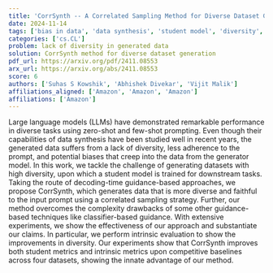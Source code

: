 ```yaml
---
title: 'CorrSynth -- A Correlated Sampling Method for Diverse Dataset Generation from LLMs'
date: 2024-11-14
tags: ['bias in data', 'data synthesis', 'student model', 'diversity', 'large language models', 'correlated sampling', 'prompt adherence', 'dataset generation', 'decoding-time guidance', 'intrinsic evaluation']
categories: ['cs.CL']
problem: lack of diversity in generated data
solution: CorrSynth method for diverse dataset generation
pdf_url: https://arxiv.org/pdf/2411.08553
arx_url: https://arxiv.org/abs/2411.08553
score: 6
authors: ['Suhas S Kowshik', 'Abhishek Divekar', 'Vijit Malik']
affiliations_aligned: ['Amazon', 'Amazon', 'Amazon']
affiliations: ['Amazon']
---
```



Large language models (LLMs) have demonstrated remarkable performance in diverse tasks using zero-shot and few-shot prompting. Even though their capabilities of data synthesis have been studied well in recent years, the generated data suffers from a lack of diversity, less adherence to the prompt, and potential biases that creep into the data from the generator model. In this work, we tackle the challenge of generating datasets with high diversity, upon which a student model is trained for downstream tasks. Taking the route of decoding-time guidance-based approaches, we propose CorrSynth, which generates data that is more diverse and faithful to the input prompt using a correlated sampling strategy. Further, our method overcomes the complexity drawbacks of some other guidance-based techniques like classifier-based guidance. With extensive experiments, we show the effectiveness of our approach and substantiate our claims. In particular, we perform intrinsic evaluation to show the improvements in diversity. Our experiments show that CorrSynth improves both student metrics and intrinsic metrics upon competitive baselines across four datasets, showing the innate advantage of our method.